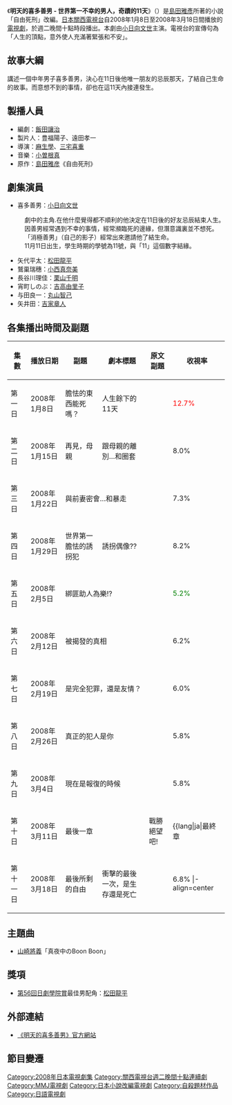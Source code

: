 {{noteTA
|1=zh:吉高由里子; zh-hans:吉高由里子; zh-hant:吉高由里子;
}}
{{影集資訊
| 名稱                 = 明天的喜多善男 - 世界第一不幸的男人，奇蹟的11天
| 原名                 ={{lang|ja|あしたの、喜多善男〜世界一不運な男の、奇跡の11日間〜}}
| image              = 
| caption            = 
| 原創者                = [[島田雅彦|島田雅彦]]《自由死刑》
| camera             = 
| picture_format     = 
| 每集長               = 約45分鐘
| 編劇                 = [[飯田讓治|飯田讓治]]
| 導演                 = [[麻生學|麻生學]]、[[三宅喜重|三宅喜重]]
| 演出                  = [[小日向文世|小日向文世]]、[[松田龍平|松田龍平]]、[[小西真奈美|小西真奈美]]、[[栗山千明|栗山千明]]、{{lang|ja|[[吉高由里子|吉高由里子]]}}
| 主題曲                = 山崎まさよし「真夜中的Boon Boon」
| 拍攝地                = [[日本|日本]]
| 執行製片              = 
| 製片人                = 豊福陽子、遠田孝一
| 國家                  = {{JPN}}
| 頻道                  = [[關西電視台|關西電視台]]
| 開始                  = 2008年1月8日
| 結束                = 2008年3月18日
| 集數                 = 11集
| 官方網站            = http://www.ktv.co.jp/yoshio/index.html
| imdb_id            = 
| tv_com_id          = 
}}
《'''明天的喜多善男 - 世界第一不幸的男人，奇蹟的11天'''》（'''{{lang|ja|あしたの、喜多善男〜世界一不運な男の、奇跡の11日間〜}}'''）是[[島田雅彥|島田雅彥]]所著的小說「自由死刑」改編。[[日本|日本]][[關西電視台|關西電視台]]自2008年1月8日至2008年3月18日間播放的[[日本電視劇|電視劇]]，於週二晚間十點時段播出。本劇由[[小日向文世|小日向文世]]主演。電視台的宣傳句為「人生的頂點，意外使人充滿著緊張和不安」。

== 故事大綱 ==
講述一個中年男子喜多善男，決心在11日後他唯一朋友的忌辰那天，了結自己生命的故事。而意想不到的事情，卻也在這11天內接連發生。

== 製播人員 ==
*編劇：[[飯田讓治|飯田讓治]]
*製片人：豊福陽子、遠田孝一
*導演：[[麻生學|麻生學]]、[[三宅喜重|三宅喜重]]
*音樂：[[小曽根真|小曽根真]]
*原作：[[島田雅彦|島田雅彦]]《自由死刑》

== 劇集演員 ==
*喜多善男：[[小日向文世|小日向文世]]
: 劇中的主角.在他什麼覺得都不順利的他決定在11日後的好友忌辰結束人生。因善男經常遇到不幸的事情，經常瀕臨死的邊緣，但潛意識裏並不想死。「消極善男」（自己的影子）經常出來邀請他了結生命。
: 11月11日出生，學生時期的學號為11號，與「11」這個數字結緣。
*矢代平太：[[松田龍平|松田龍平]]
*鷲巢瑞穗：[[小西真奈美|小西真奈美]]
*長谷川理佳：[[栗山千明|栗山千明]]
*宵町しのぶ：[[吉高由里子|吉高由里子]]
*与田良一：[[丸山智己|丸山智己]]
*矢井田：[[吉家章人|吉家章人]]

== 各集播出時間及副題 ==
{| class="wikitable" style="text-align:center"
!集數||播放日期||副題||劇本標題||原文副題||收視率
|-
|第一日||2008年1月8日||膽怯的東西能死嗎？||人生餘下的11天||{{lang|ja|臆病な奴が死ねるのかよ}}||<span style="color: red;">12.7%</span>
|-
|第二日||2008年1月15日||再見，母親||跟母親的離別…和圈套||{{lang|ja|さよなら、母さん}}||8.0%
|-
|第三日||2008年1月22日||colspan="2"|與前妻密會…和暴走||{{lang|ja|元妻と密会…暴走}}||7.3%
|-
|第四日||2008年1月29日||世界第一膽怯的誘拐犯||誘拐偶像??||{{lang|ja|世界一臆病な誘拐犯}}||8.2% 
|-
|第五日||2008年2月5日||colspan="2"|綁匪助人為樂!?||{{lang|ja|誘拐犯が人助け!?}}||<span style="color: green;">5.2%</span>
|-
|第六日||2008年2月12日||colspan="2"|被揭發的真相||{{lang|ja|暴かれる真実}}||6.2%
|-
|第七日||2008年2月19日||colspan="2"|是完全犯罪，還是友情？||{{lang|ja|完全犯罪か、友情か}}||6.0%
|-
|第八日||2008年2月26日||colspan="2"|真正的犯人是你||{{lang|ja|真犯人はアンタだ}}||5.8%
|-
|第九日||2008年3月4日||colspan="2"|現在是報復的時候||{{lang|ja|今こそ復讐の時}}||5.8%
|-
|第十日||2008年3月11日||colspan="2"|最後一章!!戰勝絕望吧!||{{lang|ja|最終章!!絶望をのりこえろ}}||5.6%
|-
|第十一日||2008年3月18日||最後所剩的自由||衝擊的最後一次，是生存還是死亡||{{lang|ja|衝撃の最終回へ 生きるか、死ぬか}}||6.8%
|-align=center||||
!colspan="5"|<!--平均收視率-->（[[關東地區|關東地區]]收視率，由Video Research調查）||7.05%
|}

== 主題曲 ==
*[[山崎將義|山崎將義]]「真夜中のBoon Boon」

== 獎項 ==
*[[第56回日劇學院賞|第56回日劇學院賞]]最佳男配角：[[松田龍平|松田龍平]]

==外部連結==
*{{ja}}[https://web.archive.org/web/20080528100256/http://www.ktv.co.jp/yoshio/index.html 《明天的喜多善男》官方網站]

==節目變遷==
{{電視節目的變遷|
電視台=[[關西電視台|關西電視台]]|
播放檔次=[[關西電視台、富士電視台週二晚間十點連續劇|週二10時]]|
節目名稱=明天的喜多善男<br />（2008.1.8 - 2008.3.18）|
上一節目=[[老公真命苦|笨天鵝]]<br />（2007.10.16 - 2007.12.18）|
下一節目=[[無理的戀愛|無理的戀愛]]<br />（2008.4.8 - 2008.6.18）|
}}

{{關西電視台週二晚間十點連續劇}}
{{DEFAULTSORT:Ashita no Kitayoshio Sekai Ichifuunna Otoko no Kiseki no Jyuuichinichikan}}
[[Category:2008年日本電視劇集|Category:2008年日本電視劇集]]
[[Category:關西電視台週二晚間十點連續劇|Category:關西電視台週二晚間十點連續劇]] 
[[Category:MMJ電視劇|Category:MMJ電視劇]]
[[Category:日本小說改編電視劇|Category:日本小說改編電視劇]]
[[Category:自殺題材作品|Category:自殺題材作品]]
[[Category:日語電視劇|Category:日語電視劇]]